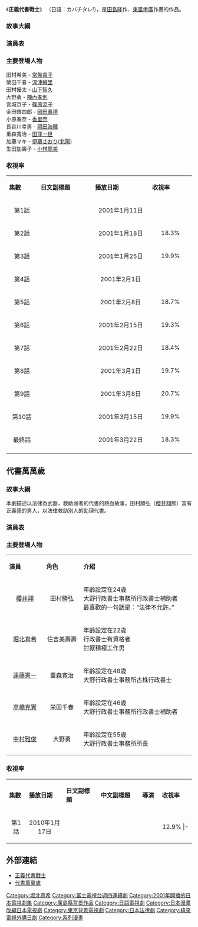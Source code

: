 {{Expand|time=2013-04-14T05:38:40+00:00 }}
{{電視節目信息框
| 名稱       = 正義代書戰士
| 原名       = {{lang|ja|カバチタレ!}}
| 類型       =  都市、時装	
| 原創       = 田島隆、東風孝廣「正義代書戰士」
| 編劇       = [[大森美香|大森美香]]
| 導演       = [[武內英樹|武內英樹]]、水田成英
| 演出       = [[常盤貴子|常盤貴子]]、[[深津繪里|深津繪里]]
| 主題曲     = [[キタキマユ|キタキマユ]]「[[Do_You_Remember_Me|Do You Remember Me]]」
| 作曲       = 
| 國家       = {{JPN}}
| 語言       = [[日語|日語]]
| 製片人     = 
| 监制       = 
| 每集长     = 
| 季數       = 1 
| 集數       = 11
| 電視網     = [[富士電視網|CX]]
| 電視台     = CX
| 首播國家   = {{JPN}}
| 開始       = 2001年1月11日
| 结束       = 2001年3月22日
| 官方網站   = http://www.fujitv.co.jp/b_hp/kabachi/ 
}}
《'''正義代書戰士'''》 （日語：カバチタレ!），是[[田島隆|田島隆]]作、[[東風孝廣|東風孝廣]]作畫的作品。
===故事大綱===

=== 演員表 ===

=== 主要登場人物 ===
; 田村希美 - [[常盤貴子|常盤貴子]]
; 榮田千春 - [[深津繪里|深津繪里]]
; 田村優太 - [[山下智久|山下智久]]
; 大野勇 - [[陣內孝則|陣內孝則]]
; 宮城京子 - [[篠原涼子|篠原涼子]]
; 金田銀四郎 - [[岡田義德|岡田義德]]
; 小原春奈 - [[香里奈|香里奈]]
; 長谷川幸男 - [[岡田浩暉|岡田浩暉]]
; 重森寬治 - [[田窪一世|田窪一世]]
; 加藤マキ - [[伊藤さおり_(お笑い芸人)|伊藤さおり]]([[北陽|北陽]])
; 生田加壽子 - [[小林聰美|小林聰美]]

=== 收視率 ===
{|class="wikitable" width="70%" 
|- style="background:#E6E6FA; color:black;" align="center"
|style="width:5%"|'''集數'''||style="width:10%"|'''日文副標題'''||style="width:10%"|'''播放日期'''||style="width:5%"|'''收視率'''
|-
| <center>第1話 || <center>{{lang|ja|恋する女、温泉に売られる}} ||<center>2001年1月11日 ||<center>{{color|red|21.4%}}
|-
| <center>第2話 || <center>{{lang|ja|暴走!包丁もったオバさん}} ||<center>2001年1月18日 ||<center>18.3%
|-
| <center>第3話 || <center>{{lang|ja|あっ!と驚くいい男とカレーうどん}} ||<center>2001年1月25日 ||<center>19.9%
|-
| <center>第4話 || <center>{{lang|ja|恋人は子持ちで痴漢なの!}} ||<center>2001年2月1日 ||<center>{{color|blue|17.6%}}
|-
| <center>第5話 || <center>{{lang|ja|免停と交通違反キップで警察と対決!}} ||<center>2001年2月8日 ||<center>18.7%
|-
| <center>第6話 || <center>{{lang|ja|浮気妻慰謝料サギと家賃値上げを撃退}} ||<center>2001年2月15日 ||<center>19.3%
|-
| <center>第7話 || <center>{{lang|ja|甘い罠商社マンが出張ホストで転落!}} ||<center>2001年2月22日 ||<center>18.4%
|-
| <center>第8話 || <center>{{lang|ja|暴力夫に気づかれないで離婚する方法}} ||<center>2001年3月1日 ||<center>19.7%
|-
| <center>第9話 || <center>{{lang|ja|嫌がる夫と緊急離婚!届出は24時間OK}} ||<center>2001年3月8日 ||<center>20.7%
|-
| <center>第10話 || <center>{{lang|ja|ブリーフの白い色は恋人の色}} ||<center>2001年3月15日 ||<center>19.9% 
|-
| <center>最終話 || <center>{{lang|ja|セクハラ男に置き去られ結婚式で恥をかく}} ||<center>2001年3月22日 ||<center>18.3% 
|-
|}

{{富士電視台木曜劇場}}
{{山下智久}}

==代書萬萬歲==
{{電視節目信息框
| 名稱       = 代書萬萬歲
| 原名       = {{lang|ja|特上カバチ！！}}
| 類型       =  都市、時装	
| 原創       = 田島隆、東風孝廣「正義代書戰士」
| 編劇       = 西荻弓繪
| 導演       = 加藤新、今井夏木、韓哲
| 演出       = [[櫻井翔|櫻井翔]]<br>[[堀北真希|堀北真希]]<br>[[远藤宪一|远藤宪一]]等
| 主題曲     = [[嵐|嵐]]「[[Troublemaker|Troublemaker]]」
| 作曲       = 
| 國家       = {{JPN}}
| 語言       = [[日語|日語]]
| 製片人     = 
| 监制       = 
| 每集长     = 
| 季數       = 1 
| 集數       = 10
| 電視網     = [[TBS電視|TBS]]
| 電視台     = TBS
| 首播國家   = {{JPN}}
| 開始       = 2010年1月17日
| 结束       = 2010年3月21日
| 官方網站   = http://www.tbs.co.jp/tokujyokabachi/
}}
===故事大綱===
本劇描述以法律為武器，救助弱者的代書的熱血故事。田村勝弘（[[櫻井翔|櫻井翔]]飾）富有正義感的男人，以法律救助別人的助理代書。

===演員表===
=== 主要登場人物 ===
{|class="wikitable" width="70%" 
|- style="background:green; color:snow" align=center 
|style="width:10%"|'''演員'''||style="width:10%"|'''角色'''||style="width:30%"|'''介紹'''
|-
|<center>[[櫻井翔|櫻井翔]]||<center>田村勝弘||年齡設定在24歲<br>大野行政書士事務所行政書士補助者<br>最喜歡的一句話是：“法律不允許。”
|-
|<center>[[堀北真希|堀北真希]]||<center>住吉美壽壽||年齡設定在22歲<br>行政書士有資格者<br>討厭積極工作男
|-
|<center>[[遠藤憲一|遠藤憲一]]||<center>重森寛治||年齡設定在48歲<br>大野行政書士事務所古株行政書士
|-
|<center>[[高橋克實|高橋克實]]||<center>栄田千春||年齡設定在46歲<br>大野行政書士事務所行政書士補助者
|-
|<center>[[中村雅俊|中村雅俊]]||<center>大野勇||年齡設定在55歲<br>大野行政書士事務所所長
|}

=== 收視率 ===
{|class="wikitable" width="85%" 
|- style="background:#E6E6FA; color:black;" align="center"
|style="width:5%"|'''集數'''||style="width:10%"|'''播放日期'''||style="width:10%"|'''日文副標題'''||style="width:12%"|'''中文副標題'''||style="width:5%"|'''導演'''||style="width:5%"|'''收視率'''
|-
|<center>第1話||<center>2010年1月17日||<center>{{lang|ja|法テクバトルの嵐}}||<center>||<center>{{tsl|ja|加藤新|加藤新}}||<center>12.9%
|-　
|<center>第2話||<center>2010年1月24日||<center>{{lang|ja|絶対不敗の交渉術}}||<center>絕對不敗的談判策略||<center>{{tsl|ja|加藤新|加藤新}}||<center>9.9%
|-　
|<center>第3話||<center>2010年1月31日||<center>{{lang|ja|パワハラ経営者に勝つ方法}}||<center>||<center>{{tsl|ja|今井夏木|今井夏木}}||<center>9.1%
|-　
|<center>第4話||<center>2010年2月7日||<center>{{lang|ja|保証人地獄に落ちた妻}}||<center>||<center>{{tsl|ja|今井夏木|今井夏木}}||<center>10.8%
|-　
|<center>第5話||<center>2010年2月14日||<center>{{lang|ja|娘へ!!亡き母からの贈り物}}||<center>給女兒!!來自已故的母親的禮物||<center>{{tsl|ja|韓哲|韓哲}}||<center>8.8%
|-　
|<center>第6話||<center>2010年2月21日||<center>{{lang|ja|この仕事で生き抜く覚悟!!}}||<center>由於這個工作活下去的精神準備!!||<center>{{tsl|ja|加藤新|加藤新}}||<center>7.2%
|-　
|<center>第7話||<center>2010年2月28日||<center>{{lang|ja|家族の絆を取り戻せ!!}}||<center>||<center>{{tsl|ja|今井夏木|今井夏木}}||<center>8.5%
|-　
|<center>第8話||<center>2010年3月7日||<center>決断!! 事務所を去る日||<center>決斷!!離開事務所的日子||<center>{{tsl|ja|加藤新|加藤新}}||<center>9.5%
|-　
|<center>第9話||<center>2010年3月14日||<center>{{lang|ja|サギ師があなたを狙ってる}}||<center>||<center>{{tsl|ja|韓哲|韓哲}}||<center>8.7%
|-　
|<center>最終話||<center>2010年3月21日||<center>{{lang|ja|最後の敵! それは父!!}}||<center>最後的敵人是父親!!||<center>{{tsl|ja|加藤新|加藤新}}||<center>7.4%
|}

== 外部連結 ==
*[http://www.fujitv.co.jp/b_hp/kabachi/ 正義代書戰士] {{Wayback|url=http://www.fujitv.co.jp/b_hp/kabachi/ |date=20201125203950 }}
*[http://www.tbs.co.jp/tokujyokabachi/ 代書萬萬歲] {{Wayback|url=http://www.tbs.co.jp/tokujyokabachi/ |date=20210316085437 }}

{{周日劇場|nocat}}
{{Morning連載中}}

{{DEFAULTSORT:Kabachi tare}}
[[Category:堀北真希|Category:堀北真希]]
[[Category:富士電視台週四連續劇|Category:富士電視台週四連續劇]]
[[Category:2001年開播的日本電視劇集|Category:2001年開播的日本電視劇集]]
[[Category:廣島縣背景作品|Category:廣島縣背景作品]]
[[Category:日語電視劇|Category:日語電視劇]]
[[Category:日本漫畫改編日本電視劇|Category:日本漫畫改編日本電視劇]]
[[Category:東京背景電視劇|Category:東京背景電視劇]]
[[Category:日本法律劇|Category:日本法律劇]]
[[Category:緯來電視外購日劇|Category:緯來電視外購日劇]]
[[Category:系列漫畫|Category:系列漫畫]]